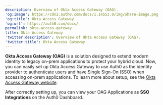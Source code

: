 ```yaml
---
description: Overview of Okta Access Gateway (OAG).
'og:image': https://cdn2.auth0.com/docs/1.14553.0/img/share-image.png
'og:title': Okta Access Gateway
'og:url': https://auth0.com/docs/
permalink: okta-access-gateway
title: Okta Access Gateway
'twitter:description': Overview of Okta Access Gateway (OAG).
'twitter:title': Okta Access Gateway
---
```

**Okta Access Gateway (OAG)** is a solution designed to extend modern identity to legacy on-prem applications to protect your hybrid cloud. Now, you can easily set up Okta Access Gateway to use Auth0 as the <Tooltip tip="Identity Provider (IdP): Service that stores and manages digital identities." cta="View Glossary" href="/glossary?term=identity+provider">identity provider</Tooltip> to authenticate users and have <Tooltip tip="Identity Provider (IdP): Service that stores and manages digital identities." cta="View Glossary" href="/glossary?term=Single+Sign-On">Single Sign-On</Tooltip> (SSO) when accessing on-prem applications. To learn more about setup, see the [Okta Access Gateway website](https://help.okta.com/oag/en-us/content/topics/access-gateway/ag-main.htm).

After correctly setting up, you can view your OAG Applications as **SSO Integrations** on the <Tooltip tip="Auth0 Dashboard: Auth0's main product to configure your services." cta="View Glossary" href="/glossary?term=Auth0+Dashboard">Auth0 Dashboard</Tooltip>.
